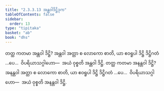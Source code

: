```yaml
---
title: "2.3.3.13 အန္တဝါဒိဋ္ဌိဒုက"
tableOfContents: false
sidebar:
  order: 13
type: "tipitaka"
basket: "ab"
book: "dhs"
---
```



<DynamicBreadcrumb />

<Division number="1324" book="dhs" e="ch" v="29" p="257">

<Paragraph number="2029" book="dhs">
တတ္ထ ကတမာ အန္တဝါ ဒိဋ္ဌိ? အန္တဝါ အတ္တာ စ လောကော စာတိ, ယာ ဧဝရူပါ ဒိဋ္ဌိ ဒိဋ္ဌိဂတံ …ပေ…  ဝိပရိယာသဂ္ဂါဟော—  အယံ ဝုစ္စတိ အန္တဝါ ဒိဋ္ဌိ.
</Paragraph>

</Division>
<Division number="1325" book="dhs" e="ch" v="29" p="257">

<Paragraph number="2030" book="dhs">
တတ္ထ ကတမာ အနန္တဝါ ဒိဋ္ဌိ? အနန္တဝါ အတ္တာ စ လောကော စာတိ, ယာ ဧဝရူပါ ဒိဋ္ဌိ ဒိဋ္ဌိဂတံ …ပေ…  ဝိပရိယာသဂ္ဂါဟော—  အယံ ဝုစ္စတိ အနန္တဝါ ဒိဋ္ဌိ.
</Paragraph>
</Division>